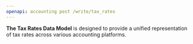 ```yaml
---
openapi: accounting post /write/tax_rates
---
```


**The Tax Rates Data Model** is designed to provide a unified representation of tax rates across various accounting platforms.
